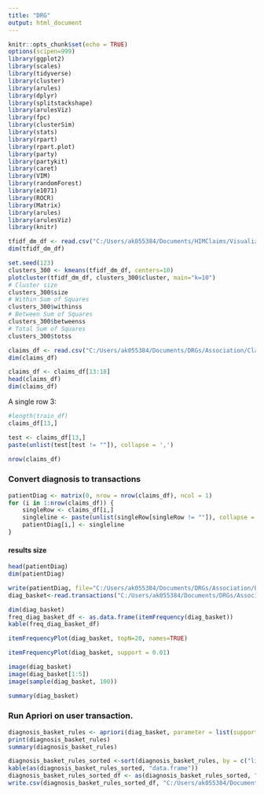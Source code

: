 ---
title: "DRG"
output: html_document
---

```{r setup}
knitr::opts_chunk$set(echo = TRUE)
options(scipen=999)
library(ggplot2)
library(scales)
library(tidyverse)
library(cluster)
library(arules)
library(dplyr)
library(splitstackshape)
library(arulesViz)
library(fpc)
library(clusterSim)
library(stats)
library(rpart)
library(rpart.plot)
library(party)
library(partykit)
library(caret)
library(VIM)
library(randomForest)
library(e1071)
library(ROCR)
library(Matrix)
library(arules)
library(arulesViz)
library(knitr)
```
```{r}
tfidf_dm_df <- read.csv("C:/Users/ak055384/Documents/HIMClaims/Visualization/proc_document_matrix.csv")
dim(tfidf_dm_df)
```
```{r}
set.seed(123)
clusters_300 <- kmeans(tfidf_dm_df, centers=10) 
plotcluster(tfidf_dm_df, clusters_300$cluster, main="k=10")
# Cluster size
clusters_300$size
# Within Sum of Squares
clusters_300$withinss
# Between Sum of Squares
clusters_300$betweenss
# Total Sum of Squares
clusters_300$totss
```
```{r}
claims_df <- read.csv("C:/Users/ak055384/Documents/DRGs/Association/Claims.csv")
dim(claims_df)
```
```{r}
claims_df <- claims_df[13:18]
head(claims_df)
dim(claims_df)
```
A single row 3:
```{r}
#length(train_df)
claims_df[13,]
```
```{r}
test <- claims_df[13,]
paste(unlist(test[test != ""]), collapse = ',')
```
```{r}
nrow(claims_df)
```

### Convert diagnosis to transactions
```{r}
patientDiag <- matrix(0, nrow = nrow(claims_df), ncol = 1)
for (i in 1:nrow(claims_df)) {
    singleRow <- claims_df[i,]
    singleline <- paste(unlist(singleRow[singleRow != ""]), collapse = ',')
    patientDiag[i,] <- singleline
}
```
#### results size
```{r}
head(patientDiag)
dim(patientDiag)
```
```{r}
write(patientDiag, file="C:/Users/ak055384/Documents/DRGs/Association/basket/proc_basket") 
diag_basket<-read.transactions("C:/Users/ak055384/Documents/DRGs/Association/basket/proc_basket", format="basket", sep=",")
```

```{r}
dim(diag_basket)
freq_diag_basket_df <- as.data.frame(itemFrequency(diag_basket))
kable(freq_diag_basket_df)
```
```{r fig.width=8, fig.height=8}
itemFrequencyPlot(diag_basket, topN=20, names=TRUE)
```

```{r fig.width=8, fig.height=8}
itemFrequencyPlot(diag_basket, support = 0.01)
```
```{r}
image(diag_basket)
image(diag_basket[1:5])
image(sample(diag_basket, 100))
```


```{r}
summary(diag_basket)
```


### Run Apriori on user transaction.
```{r}
diagnosis_basket_rules <- apriori(diag_basket, parameter = list(support = 0.0001, confidence = 0.7, minlen = 2)) 
print(diagnosis_basket_rules) 
summary(diagnosis_basket_rules)
```

```{r}
diagnosis_basket_rules_sorted <-sort(diagnosis_basket_rules, by = c("lift", "confidence"))
kable(as(diagnosis_basket_rules_sorted, "data.frame"))
diagnosis_basket_rules_sorted_df <- as(diagnosis_basket_rules_sorted, "data.frame")
write.csv(diagnosis_basket_rules_sorted_df, "C:/Users/ak055384/Documents/DRGs/Association/basket/procedure_basket_rules_sorted.csv")
```